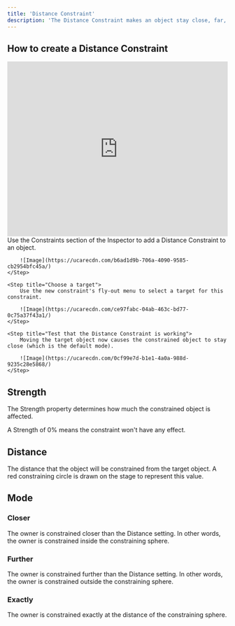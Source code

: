 ```yaml
---
title: 'Distance Constraint'
description: 'The Distance Constraint makes an object stay close, far, or exactly at a specific distance to another object.'
---
```


## How to create a Distance Constraint

<iframe width="100%" height="400" src="https://www.youtube.com/embed/Nvwf27EIvdw?si=q3M2vi8C3fczkq1p" title="YouTube video player" frameborder="0" allow="accelerometer; autoplay; clipboard-write; encrypted-media; gyroscope; picture-in-picture; web-share" referrerpolicy="strict-origin-when-cross-origin" allowfullscreen></iframe>

<Steps>
    <Step title="Add a Distance Constraint to an object">
        Use the Constraints section of the Inspector to add a Distance Constraint to an object.

        ![Image](https://ucarecdn.com/b6ad1d9b-706a-4090-9585-cb2954bfc45a/)
    </Step>

    <Step title="Choose a target">
        Use the new constraint's fly-out menu to select a target for this constraint.

        ![Image](https://ucarecdn.com/ce97fabc-04ab-463c-bd77-0c75a37f43a1/)
    </Step>

    <Step title="Test that the Distance Constraint is working">
        Moving the target object now causes the constrained object to stay close (which is the default mode).

        ![Image](https://ucarecdn.com/0cf99e7d-b1e1-4a0a-988d-9235c28e5868/)
    </Step>
</Steps>

## Strength

The Strength property determines how much the constrained object is affected.

A Strength of 0% means the constraint won't have any effect.

## Distance

The distance that the object will be constrained from the target object. A red constraining circle is drawn on the stage to represent this value.

## Mode 

### Closer 

The owner is constrained closer than the Distance setting. In other words, the owner is constrained inside the constraining sphere.

### Further 

The owner is constrained further than the Distance setting. In other words, the owner is constrained outside the constraining sphere.

### Exactly 

The owner is constrained exactly at the distance of the constraining sphere.